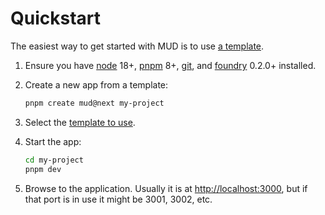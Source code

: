 # Quickstart

The easiest way to get started with MUD is to use [a template](/templates/typescript/getting-started).

1. Ensure you have [node](https://nodejs.org/en/download/package-manager#macos) 18+, [pnpm](https://pnpm.io/installation) 8+, [git](https://git-scm.com/downloads), and [foundry](https://getfoundry.sh/) 0.2.0+ installed.

1. Create a new app from a template:

   ```sh copy
   pnpm create mud@next my-project
   ```

1. Select the [template to use](/templates/typescript/getting-started).

1. Start the app:

   ```sh copy
   cd my-project
   pnpm dev
   ```

1. Browse to the application.
   Usually it is at [http://localhost:3000](http://localhost:3000), but if that port is in use it might be 3001, 3002, etc.
